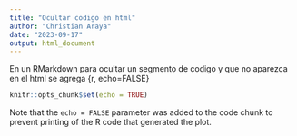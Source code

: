 ```yaml
---
title: "Ocultar codigo en html"
author: "Christian Araya"
date: "2023-09-17"
output: html_document
---
```

En un RMarkdown para ocultar un segmento de codigo y que no aparezca en el html se agrega {r, echo=FALSE}

```r
knitr::opts_chunk$set(echo = TRUE)
```

Note that the `echo = FALSE` parameter was added to the code chunk to prevent printing of the R code that generated the plot.
